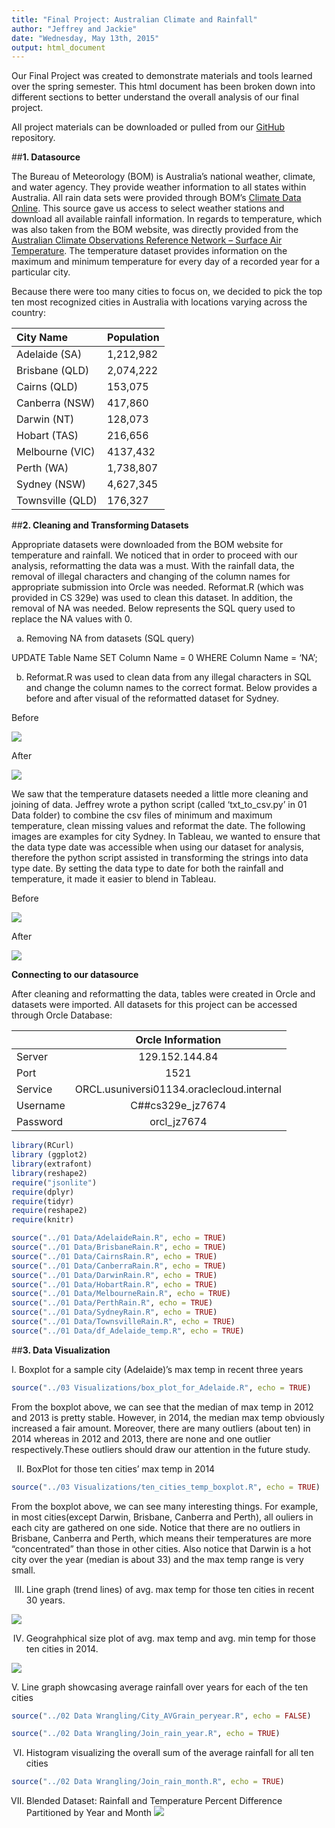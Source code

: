 ```yaml
---
title: "Final Project: Australian Climate and Rainfall"
author: "Jeffrey and Jackie"
date: "Wednesday, May 13th, 2015"
output: html_document
---
```


Our Final Project was created to demonstrate materials and tools learned over the spring semester. This html document has been broken down into different sections to better understand the overall analysis of our final project.

All project materials can be downloaded or pulled from our [GitHub](https://github.com/JiannanZhang/DV_FinalProject) repository. 

##__1. Datasource__

The Bureau of Meteorology (BOM) is Australia's national weather, climate, and water agency. They provide weather information to all states within Australia. All rain data sets were provided through BOM's [Climate Data Online](http://www.bom.gov.au/jsp/ncc/cdio/weatherData/av?p_nccObsCode=136&p_display_type=dailyDataFile&p_startYear=2013&p_c=-872859776&p_stn_num=066062). This source gave us access to select weather stations and download all available rainfall information. In regards to temperature, which was also taken from the BOM website, was directly provided from the [Australian Climate Observations Reference Network – Surface Air Temperature](http://www.bom.gov.au/climate/change/acorn-sat/#tabs=Data-&-network). The temperature dataset provides information on the maximum and minimum temperature for every day of a recorded year for a particular city. 


Because there were too many cities to focus on, we decided to pick the top ten most recognized cities in Australia with locations varying across the country:
 
**City Name**      **Population**
----------------   --------------------
Adelaide (SA)      1,212,982
Brisbane (QLD)  	 2,074,222
Cairns (QLD)	     153,075
Canberra (NSW)	   417,860
Darwin (NT)	       128,073
Hobart (TAS)	     216,656
Melbourne (VIC)    4137,432
Perth (WA)	       1,738,807
Sydney (NSW)	     4,627,345
Townsville (QLD)   176,327


##__2. Cleaning and Transforming Datasets__

Appropriate datasets were downloaded from the BOM website for temperature and rainfall. We noticed that in order to proceed with our analysis, reformatting the data was a must. With the rainfall data, the removal of illegal characters and changing of the column names for appropriate submission into Orcle was needed. Reformat.R (which was provided in CS 329e) was used to clean this dataset. In addition, the removal of NA was needed. Below represents the SQL query used to replace the NA values with 0.

a. Removing NA from datasets (SQL query)

UPDATE Table Name
SET Column Name = 0
WHERE Column Name = 'NA';

b. Reformat.R was used to clean data from any illegal characters in SQL and change the column names to the correct format. Below provides a before and after visual of the reformatted dataset for Sydney.

Before 

![](./Sydneyrainbefore.png)

After

![](./Sydneyrainafter.png)



We saw that the temperature datasets needed a little more cleaning and joining of data. Jeffrey wrote a python script (called 'txt_to_csv.py' in 01 Data folder) to combine the csv files of minimum and maximum temperature, clean missing values and reformat the date. The following images are examples for city Sydney. In Tableau, we wanted to ensure that the data type date was accessible when using our dataset for analysis, therefore the python script assisted in transforming the strings into data type date. By setting the data type to date for both the rainfall and temperature, it made it easier to blend in Tableau. 

Before 

![](./Sydney_temp_before.png)

After 

![](./Sydney_temp_after.png)

__Connecting to our datasource__

After cleaning and reformatting the data, tables were created in Orcle and datasets were imported. All datasets for this project can be accessed through Orcle Database:

             Orcle Information
----------  -------------------------------------------
Server       129.152.144.84
Port         1521
Service      ORCL.usuniversi01134.oraclecloud.internal
Username     C##cs329e_jz7674
Password     orcl_jz7674



```r
library(RCurl)
library (ggplot2)
library(extrafont)
library(reshape2)
require("jsonlite")
require(dplyr)
require(tidyr)
require(reshape2)
require(knitr)
```
```r
source("../01 Data/AdelaideRain.R", echo = TRUE)
source("../01 Data/BrisbaneRain.R", echo = TRUE)
source("../01 Data/CairnsRain.R", echo = TRUE)
source("../01 Data/CanberraRain.R", echo = TRUE)
source("../01 Data/DarwinRain.R", echo = TRUE)
source("../01 Data/HobartRain.R", echo = TRUE)
source("../01 Data/MelbourneRain.R", echo = TRUE)
source("../01 Data/PerthRain.R", echo = TRUE)
source("../01 Data/SydneyRain.R", echo = TRUE)
source("../01 Data/TownsvilleRain.R", echo = TRUE)
source("../01 Data/df_Adelaide_temp.R", echo = TRUE)
```






##__3. Data Visualization__

I. Boxplot for a sample city (Adelaide)'s  max temp in recent three years

```r
source("../03 Visualizations/box_plot_for_Adelaide.R", echo = TRUE)
```

From the boxplot above, we can see that the median of max temp in 2012 and 2013 is pretty stable. However, in 2014, the median max temp obviously increased a fair amount. Moreover, there are many outliers (about ten) in 2014 whereas in 2012 and 2013, there are none and one outlier respectively.These outliers should draw our attention in the future study.

II. BoxPlot for those ten cities' max temp in 2014

```r
source("../03 Visualizations/ten_cities_temp_boxplot.R", echo = TRUE)
```

From the boxplot above, we can see many interesting things. For example, in most cities(except Darwin, Brisbane, Canberra and Perth), all ouliers in each city are gathered on one side. Notice that there are no outliers in Brisbane, Canberra and Perth, which means their temperatures are more "concentrated" than those in other cities. Also notice that Darwin is a hot city over the year (median is about 33) and the max temp range is very small. 

III. Line graph (trend lines) of avg. max temp for those ten cities in recent 30 years.

![](./temp_trend_line_graph.png)

IV. Geograhphical size plot of avg. max temp and avg. min temp for those ten cities in 2014.

![](./temp_geograhpical_size_plot.png)

V. Line graph showcasing average rainfall over years for each of the ten cities
```r
source("../02 Data Wrangling/City_AVGrain_peryear.R", echo = FALSE)
```
```r
source("../02 Data Wrangling/Join_rain_year.R", echo = TRUE)
```

VI. Histogram visualizing the overall sum of the average rainfall for all ten cities
```r
source("../02 Data Wrangling/Join_rain_month.R", echo = TRUE)
```

VII. Blended Dataset: Rainfall and Temperature Percent Difference Partitioned by Year and Month
![](./BlendedADVcalc.png)